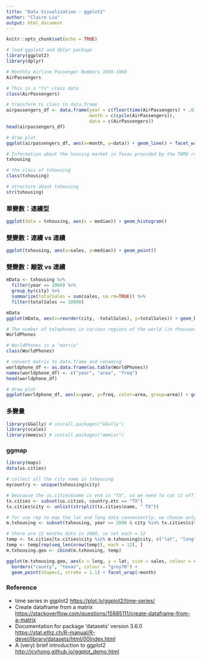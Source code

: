 ```yaml
---
title: "Data Visualization - ggplot2"
author: "Claire Liu"
output: html_document
---
```


```r
knitr::opts_chunk$set(echo = TRUE)
```


```r
# load ggplot2 and dplyr package
library(ggplot2)
library(dplyr)

# Monthly Airline Passenger Numbers 1949-1960
AirPassengers

# This is a "ts" class data
class(AirPassengers)

# transform ts class to data.frame
airpassengers_df <- data.frame(year = c(floor(time(AirPassengers) + .01)),
                               month = c(cycle(AirPassengers)),
                               data = c(AirPassengers))
head(airpassengers_df)

# draw plot
ggplot(airpassengers_df, aes(x=month, y=data)) + geom_line() + facet_wrap(~ year)
```

```r
# Information about the housing market in Texas provided by the TAMU real estate center
txhousing

# the class of txhousing
class(txhousing)

# structure about txhousing
str(txhousing)
```

### 單變數：連續型

```r
ggplot(data = txhousing, aes(x = median)) + geom_histogram()
```

### 雙變數：連續 vs 連續
```r
ggplot(txhousing, aes(x=sales, y=median)) + geom_point()
```


### 雙變數：離散 vs 連續

```r
mData <- txhousing %>%
  filter(year == 2000) %>%
  group_by(city) %>%
  summarize(totalSales = sum(sales, na.rm=TRUE)) %>%
  filter(totalSales >= 10000)

mData
ggplot(mData, aes(x=reorder(city, -totalSales), y=totalSales)) + geom_bar(stat = "identity")
```

```r
# The number of telephones in various regions of the world (in thousands).
WorldPhones

# WorldPhones is a "matrix"
class(WorldPhones)

# convert matrix to data.frame and renaming
worldphone_df <- as.data.frame(as.table(WorldPhones))
names(worldphone_df) <- c("year", "area", "freq")
head(worldphone_df)

# draw plot
ggplot(worldphone_df, aes(x=year, y=freq, color=area, group=area)) + geom_line() + geom_point()
```

### 多變量

```r
library(GGally) # install.packages("GGally")
library(scales)
library(memisc) # install.packages("memisc")
```

### ggmap

```r
library(maps)
data(us.cities)

# collect all the city name in txhousing
mycountry <- unique(txhousing$city)

# beacause the us.cities$name is end in "TX", so we need to cut it off
tx.cities <- subset(us.cities, country.etc == "TX")
tx.cities$city <- unlist(strsplit(tx.cities$name, " TX"))

# for use rep to map the lat and long data conveniently, we choose only one year
m.txhousing <- subset(txhousing, year == 2000 & city %in% tx.cities$city)

# there are 12 months data in 2000, so set each = 12
temp <- tx.cities[tx.cities$city %in% m.txhousing$city, c("lat", "long")]
temp <- temp[rep(seq_len(nrow(temp)), each = 12), ]
m.txhousing.geo <- cbind(m.txhousing, temp)

ggplot(m.txhousing.geo, aes(x = long, y = lat, size = sales, colour = cut(median, 5))) +
  borders("county", "texas", colour = "grey70") + 
  geom_point(shape=1, stroke = 1.1) + facet_wrap(~month)
```


### Reference
* time series in ggplot2 <https://plot.ly/ggplot2/time-series/>
* Create dataframe from a matrix <https://stackoverflow.com/questions/15885111/create-dataframe-from-a-matrix>
* Documentation for package ‘datasets’ version 3.6.0 <https://stat.ethz.ch/R-manual/R-devel/library/datasets/html/00Index.html>
* A (very) brief introduction to ggplot2 <http://jcyhong.github.io/ggplot_demo.html>